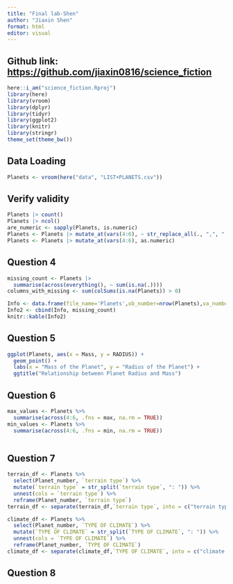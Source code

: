 ```yaml
---
title: "Final lab-Shen"
author: "Jiaxin Shen"
format: html
editor: visual
---
```


## Github link: <https://github.com/jiaxin0816/science_fiction>

```r
here::i_am("science_fiction.Rproj")
library(here)
library(vroom)
library(dplyr)
library(tidyr)
library(ggplot2)
library(knitr)
library(stringr)
theme_set(theme_bw())
```

## Data Loading

```r
Planets <- vroom(here("data", "LIST+PLANETS.csv"))
```

## Verify validity
```r
Planets |> count()
Planets |> ncol()
are_numeric <- sapply(Planets, is.numeric)
Planets <- Planets |> mutate_at(vars(4:6), ~ str_replace_all(., ",", "."))
Planets <- Planets |> mutate_at(vars(4:6), as.numeric)
```

## Question 4
```r
missing_count <- Planets |>
  summarise(across(everything(), ~ sum(is.na(.))))
columns_with_missing <- sum(colSums(is.na(Planets)) > 0)
```


```r
Info <- data.frame(file_name='Planets',ob_number=nrow(Planets),va_number=ncol(Planets),columns_with_missing)
Info2 <- cbind(Info, missing_count)
knitr::kable(Info2)
```

##  Question 5

```r
ggplot(Planets, aes(x = Mass, y = RADIUS)) +
  geom_point() +
  labs(x = "Mass of the Planet", y = "Radius of the Planet") +
  ggtitle("Relationship between Planet Radius and Mass")
```

## Question 6

```r
max_values <- Planets %>% 
  summarise(across(4:6, .fns = max, na.rm = TRUE))
min_values <- Planets %>% 
  summarise(across(4:6, .fns = min, na.rm = TRUE)) 

```


```r

```


## Question 7
```r
terrain_df <- Planets %>%
  select(Planet_number, `terrain type`) %>%
  mutate(`terrain type` = str_split(`terrain type`, ": ")) %>%
  unnest(cols = `terrain type`) %>%
  reframe(Planet_number, `terrain type`)
terrain_df <- separate(terrain_df,`terrain type`, into = c("terrain type1", "terrain type2", "terrain type3","terrain type4","terrain type5","terrain type6","terrain type7","terrain type8","terrain type9","terrain type10","terrain type11"), sep = ":")
```

```r
climate_df <- Planets %>%
  select(Planet_number, `TYPE OF CLIMATE`) %>%
  mutate(`TYPE OF CLIMATE` = str_split(`TYPE OF CLIMATE`, ": ")) %>%
  unnest(cols = `TYPE OF CLIMATE`) %>%
  reframe(Planet_number, `TYPE OF CLIMATE`)
climate_df <- separate(climate_df,`TYPE OF CLIMATE`, into = c("climate type1", "climate type2", "climate type3","climate type4","climate type5","climate type6","climate type7"), sep = ":")
```

## Question 8
